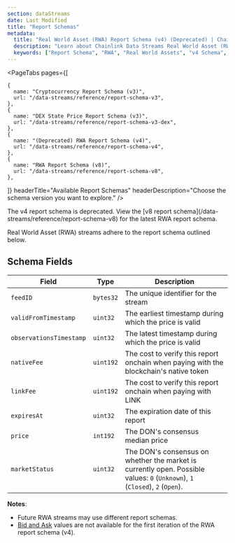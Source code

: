 ```yaml
---
section: dataStreams
date: Last Modified
title: "Report Schemas"
metadata:
  title: "Real World Asset (RWA) Report Schema (v4) (Deprecated) | Chainlink Data Streams"
  description: "Learn about Chainlink Data Streams Real World Asset (RWA) report schema (v4), including fields, encoding, and examples for integrating RWA data in your applications."
  keywords: ["Report Schema", "RWA", "Real World Assets", "v4 Schema", "Data Format", "Report Structure"]
---
```



<DataStreams section="dsNotes" />

<PageTabs
  pages={[

    {
      name: "Cryptocurrency Report Schema (v3)",
      url: "/data-streams/reference/report-schema-v3",
    },
    {
      name: "DEX State Price Report Schema (v3)",
      url: "/data-streams/reference/report-schema-v3-dex",
    },
    {
      name: "(Deprecated) RWA Report Schema (v4)",
      url: "/data-streams/reference/report-schema-v4",
    },
    {
      name: "RWA Report Schema (v8)",
      url: "/data-streams/reference/report-schema-v8",
    },

]}
headerTitle="Available Report Schemas"
headerDescription="Choose the schema version you want to explore."
/>

<Aside type="danger">
  The v4 report schema is deprecated. View the [v8 report schema](/data-streams/reference/report-schema-v8) for the
  latest RWA report schema.
</Aside>

Real World Asset (RWA) streams adhere to the report schema outlined below.

## Schema Fields

| Field                   | Type      | Description                                                                                                                  |
| ----------------------- | --------- | ---------------------------------------------------------------------------------------------------------------------------- |
| `feedID`                | `bytes32` | The unique identifier for the stream                                                                                         |
| `validFromTimestamp`    | `uint32`  | The earliest timestamp during which the price is valid                                                                       |
| `observationsTimestamp` | `uint32`  | The latest timestamp during which the price is valid                                                                         |
| `nativeFee`             | `uint192` | The cost to verify this report onchain when paying with the blockchain's native token                                        |
| `linkFee`               | `uint192` | The cost to verify this report onchain when paying with LINK                                                                 |
| `expiresAt`             | `uint32`  | The expiration date of this report                                                                                           |
| `price`                 | `int192`  | The DON's consensus median price                                                                                             |
| `marketStatus`          | `uint32`  | The DON's consensus on whether the market is currently open. Possible values: `0` (`Unknown`), `1` (`Closed`), `2` (`Open`). |

**Notes**:

- Future RWA streams may use different report schemas.
- [Bid and Ask](/data-streams/concepts/liquidity-weighted-prices) values are not available for the first iteration of the RWA report schema (v4).
